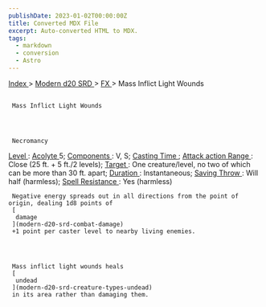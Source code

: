 ```yaml
---
publishDate: 2023-01-02T00:00:00Z
title: Converted MDX File
excerpt: Auto-converted HTML to MDX.
tags:
  - markdown
  - conversion
  - Astro
---
```


[
Index
](-index) >
[
Modern d20 SRD
](modern-d20-srd-index) >
[
FX
](modern-d20-srd-fx-index) > Mass Inflict Light Wounds

##

     Mass Inflict Light Wounds




     Necromancy

[
Level
](modern-d20-srd-fx-level)
:
[
Acolyte
](modern-d20-srd-classes-advanced-acolyte)
5;
[
Components
](modern-d20-srd-fx-components)
: V, S;
[
Casting Time
](modern-d20-srd-fx-casting-time)
;
[
Attack action
](modern-d20-srd-combat-attack-actions)
[
Range
](modern-d20-srd-fx-range)
: Close (25 ft. + 5 ft./2 levels);
[
Target
](modern-d20-srd-fx-target)
: One creature/level, no two of which can be more than 30 ft. apart;
[
Duration
](modern-d20-srd-fx-duration)
: Instantaneous;
[
Saving Throw
](modern-d20-srd-basics-saving-throws)
: Will half (harmless);
[
Spell Resistance
](modern-d20-srd-special-abilities-spell-resistance)
: Yes (harmless)

     Negative energy spreads out in all directions from the point of origin, dealing 1d8 points of
     [
      damage
     ](modern-d20-srd-combat-damage)
     +1 point per caster level to nearby living enemies.




     Mass inflict light wounds heals
     [
      undead
     ](modern-d20-srd-creature-types-undead)
     in its area rather than damaging them.
